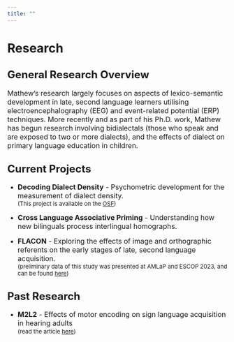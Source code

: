 ```yaml
---
title: ""
---
```


# Research

## <font size = "5">General Research Overview</font>

<font size = "3">Mathew's research largely focuses on aspects of lexico-semantic development in late, second language learners utilising electroencephalography (EEG) and event-related potential (ERP) techniques. More recently and as part of his Ph.D. work, Mathew has begun research involving bidialectals (those who speak and are exposed to two or more dialects), and the effects of dialect on primary language education in children. </font>

## <font size = "5">Current Projects</font>

-   <font size = "3"><b>Decoding Dialect Density</b> - </font><font size = "3">Psychometric development for the measurement of dialect density. </font><br><font size = "2">(This project is available on the <a href = "https://osf.io/gwe3k/" target = "_blank">OSF</a>)</font>

-   <font size = "3"> <b>Cross Language Associative Priming</b> - </font><font size = "3">Understanding how new bilinguals process interlingual homographs.</font>

-   <font size = "3"> <b>FLACON</b> - </font><font size = "3">Exploring the effects of image and orthographic referents on the early stages of late, second language acquisition. </font><br><font size = "2">(preliminary data of this study was presented at AMLaP and ESCOP 2023, and can be found <a href = "https://www.researchgate.net/publication/374551543_Comparing_L2_Word_Learning_Using_Orthographic_vs_Image_Referents" target = "_blank">here</a>)</font>

## <font size = "5">Past Research</font>

-   <font size = "3"><b>M2L2</b> - </font><font size = "3"> Effects of motor encoding on sign language acquisition in hearing adults</font><br><font size = "2">(read the article <a href = "https://www.cambridge.org/core/journals/studies-in-second-language-acquisition/article/feeling-signs-motor-encoding-enhances-sign-language-learning-in-hearing-adults/007AF08B353F15DD7E8298B92001D05D" target = "_blank">here</a>) </font>
